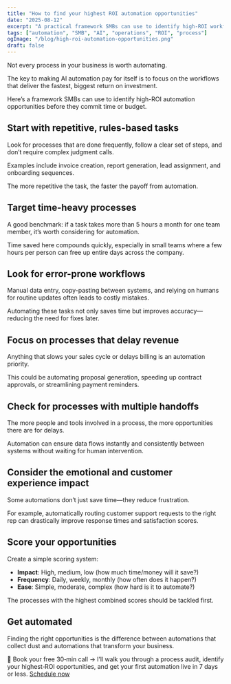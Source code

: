 ```yaml
---
title: "How to find your highest ROI automation opportunities"
date: "2025-08-12"
excerpt: "A practical framework SMBs can use to identify high‑ROI workflows to automate first."
tags: ["automation", "SMB", "AI", "operations", "ROI", "process"]
ogImage: "/blog/high-roi-automation-opportunities.png"
draft: false
---
```


Not every process in your business is worth automating.

The key to making AI automation pay for itself is to focus on the workflows that deliver the fastest, biggest return on investment.

Here’s a framework SMBs can use to identify high-ROI automation opportunities before they commit time or budget.

## Start with repetitive, rules-based tasks

Look for processes that are done frequently, follow a clear set of steps, and don’t require complex judgment calls.

Examples include invoice creation, report generation, lead assignment, and onboarding sequences.

The more repetitive the task, the faster the payoff from automation.

## Target time-heavy processes

A good benchmark: if a task takes more than 5 hours a month for one team member, it’s worth considering for automation.

Time saved here compounds quickly, especially in small teams where a few hours per person can free up entire days across the company.

## Look for error-prone workflows

Manual data entry, copy-pasting between systems, and relying on humans for routine updates often leads to costly mistakes.

Automating these tasks not only saves time but improves accuracy—reducing the need for fixes later.

## Focus on processes that delay revenue

Anything that slows your sales cycle or delays billing is an automation priority.

This could be automating proposal generation, speeding up contract approvals, or streamlining payment reminders.

## Check for processes with multiple handoffs

The more people and tools involved in a process, the more opportunities there are for delays.

Automation can ensure data flows instantly and consistently between systems without waiting for human intervention.

## Consider the emotional and customer experience impact

Some automations don’t just save time—they reduce frustration.

For example, automatically routing customer support requests to the right rep can drastically improve response times and satisfaction scores.

## Score your opportunities

Create a simple scoring system:

- **Impact**: High, medium, low (how much time/money will it save?)
- **Frequency**: Daily, weekly, monthly (how often does it happen?)
- **Ease**: Simple, moderate, complex (how hard is it to automate?)

The processes with the highest combined scores should be tackled first.

## Get automated

Finding the right opportunities is the difference between automations that collect dust and automations that transform your business.

📅 Book your free 30‑min call → I’ll walk you through a process audit, identify your highest‑ROI opportunities, and get your first automation live in 7 days or less. [Schedule now](/book)

